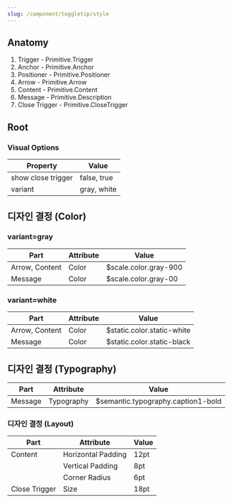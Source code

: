 ```yaml
---
slug: /component/toggletip/style
---
```


## Anatomy

1. Trigger - Primitive.Trigger
2. Anchor - Primitive.Anchor
3. Positioner - Primitive.Positioner
4. Arrow - Primitive.Arrow
5. Content - Primitive.Content
6. Message - Primitive.Description
7. Close Trigger - Primitive.CloseTrigger

## Root

### Visual Options

| Property           | Value       |
| ------------------ | ----------- |
| show close trigger | false, true |
| variant            | gray, white |

## 디자인 결정 (Color)

### variant=gray

| Part           | Attribute | Value                 |
| -------------- | --------- | --------------------- |
| Arrow, Content | Color     | $scale.color.gray-900 |
| Message        | Color     | $scale.color.gray-00  |

### variant=white

| Part           | Attribute | Value                      |
| -------------- | --------- | -------------------------- |
| Arrow, Content | Color     | $static.color.static-white |
| Message        | Color     | $static.color.static-black |

## 디자인 결정 (Typography)

| Part    | Attribute  | Value                              |
| ------- | ---------- | ---------------------------------- |
| Message | Typography | $semantic.typography.caption1-bold |

### 디자인 결정 (Layout)

| Part          | Attribute          | Value |
| ------------- | ------------------ | ----- |
| Content       | Horizontal Padding | 12pt  |
|               | Vertical Padding   | 8pt   |
|               | Corner Radius      | 6pt   |
| Close Trigger | Size               | 18pt  |
